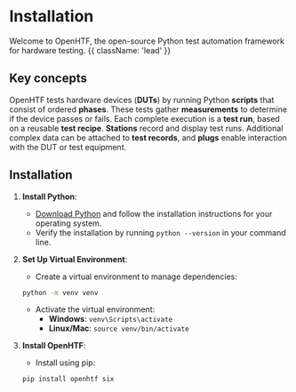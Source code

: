 # Installation

Welcome to OpenHTF, the open-source Python test automation framework for hardware testing. {{ className: 'lead' }}

## Key concepts

OpenHTF tests hardware devices (**DUTs**) by running Python **scripts** that consist of ordered **phases**. These tests gather **measurements** to determine if the device passes or fails. Each complete execution is a **test run**, based on a reusable **test recipe**. **Stations** record and display test runs. Additional complex data can be attached to **test records**, and **plugs** enable interaction with the DUT or test equipment.

## Installation

1. **Install Python**:

   - [Download Python](https://www.python.org/downloads/) and follow the installation instructions for your operating system.
   - Verify the installation by running `python --version` in your command line.

2. **Set Up Virtual Environment**:

   - Create a virtual environment to manage dependencies:

   ```sh
   python -m venv venv
   ```

   - Activate the virtual environment:
     - **Windows**: `venv\Scripts\activate`
     - **Linux/Mac**: `source venv/bin/activate`

3. **Install OpenHTF**:
   - Install using pip:
   ```sh
   pip install openhtf six
   ```

